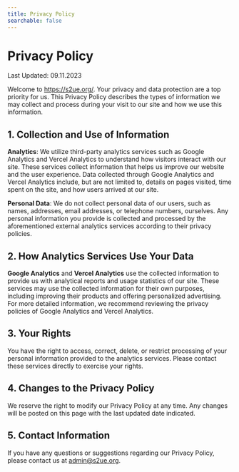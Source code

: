 ```yaml
---
title: Privacy Policy
searchable: false
---
```


# Privacy Policy

Last Updated: 09.11.2023

Welcome to https://s2ue.org/. Your privacy and data protection are a top priority for us. This Privacy Policy describes the types of information we may collect and process during your visit to our site and how we use this information.

## 1. Collection and Use of Information

**Analytics**: We utilize third-party analytics services such as Google Analytics and Vercel Analytics to understand how visitors interact with our site. These services collect information that helps us improve our website and the user experience. Data collected through Google Analytics and Vercel Analytics include, but are not limited to, details on pages visited, time spent on the site, and how users arrived at our site.

**Personal Data**: We do not collect personal data of our users, such as names, addresses, email addresses, or telephone numbers, ourselves. Any personal information you provide is collected and processed by the aforementioned external analytics services according to their privacy policies.

## 2. How Analytics Services Use Your Data

**Google Analytics** and **Vercel Analytics** use the collected information to provide us with analytical reports and usage statistics of our site. These services may use the collected information for their own purposes, including improving their products and offering personalized advertising. For more detailed information, we recommend reviewing the privacy policies of Google Analytics and Vercel Analytics.

## 3. Your Rights

You have the right to access, correct, delete, or restrict processing of your personal information provided to the analytics services. Please contact these services directly to exercise your rights.

## 4. Changes to the Privacy Policy

We reserve the right to modify our Privacy Policy at any time. Any changes will be posted on this page with the last updated date indicated.

## 5. Contact Information

If you have any questions or suggestions regarding our Privacy Policy, please contact us at admin@s2ue.org.
